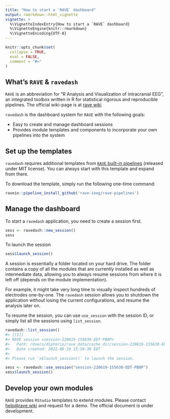 ```yaml
---
title: "How to start a `RAVE` dashboard"
output: rmarkdown::html_vignette
vignette: >
  %\VignetteIndexEntry{How to start a `RAVE` dashboard}
  %\VignetteEngine{knitr::rmarkdown}
  %\VignetteEncoding{UTF-8}
---
```


```r
knitr::opts_chunk$set(
  collapse = TRUE,
  eval = FALSE,
  comment = "#>"
)
```


## What's `RAVE` & `ravedash`

`RAVE` is an abbreviation for "R Analysis and Visualization of intracranial EEG", an integrated toolbox written in R for statistical rigorous and reproducible pipelines. The official wiki-page is at [rave wiki](https://openwetware.org/wiki/RAVE)

`ravedash` is the dashboard system for `RAVE` with the following goals:

* Easy to create and manage dashboard sessions
* Provides module templates and components to incorporate your own pipelines into the system

## Set up the templates

`ravedash` requires additional templates from [`RAVE` built-in pipelines](https://github.com/rave-ieeg/rave-pipelines) (released under MIT license). You can always start with this template and expand from there.

To download the template, simply run the following one-time command:

```r
raveio::pipeline_install_github('rave-ieeg/rave-pipelines')
```

## Manage the dashboard

To start a `ravedash` application, you need to create a session first.

```r
sess <- ravedash::new_session()
sess
```

To launch the session

```r
sess$launch_session()
```

A session is essentially a folder located on your hard drive. The folder contains a copy of all the modules that are currently installed as well as intermediate data, allowing you to always resume sessions from where it is left off (depends on the module implementation).

For example, it might take very long time to visually inspect hundreds of electrodes one-by-one. The `ravedash` session allows you to shutdown the application without losing the current configurations, and resume the analysis later on.

To resume the session, you can use `use_session` with the session ID, or simply list all the sessions using `list_session`.

```r
ravedash::list_session()
#> [[1]]
#> RAVE session <session-220619-155630-EDT-PB0P>
#>   Path: /Users/dipterix/rave_data/cache_dir/session-220619-155630-EDT-PB0P 
#>   Date created: 2022-06-19 15:56:30 EDT 
#> 
#> Please run `x$launch_session()` to launch the session.

sess <- ravedash::use_session("session-220619-155630-EDT-PB0P")
sess$launch_session()
```

## Develop your own modules

`RAVE` provides `RStudio` templates to extend modules. Please contact [help@rave.wiki](mailto:help@rave.wiki) and request for a demo. The official document is under development.

